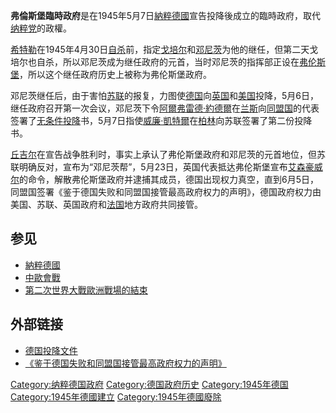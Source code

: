 {{Infobox government cabinet
| cabinet_name            = 弗伦斯堡政府<br>{{small|Flensburger Regierung}}
| jurisdiction            = 德国
| cabinet_number          = 第30届
| flag                    = 
| incumbent               = 1945年
| image                   = Ludwig Schwerin von Krosigk.jpg
| caption                 = 首席部长什未林·冯·科洛希克
| date_formed             = {{start date|1945|05|02|df=yes}}
| date_dissolved          = {{end date|1945|05|23|df=yes}}
| government_head         = [[魯茨·格拉夫·什未林·馮·科洛希克|魯茨·格拉夫·什未林·馮·科洛希克]]
| government_head_history =  
| deputy_government_head  = 
| state_head              = [[卡尔·邓尼茨|卡尔·邓尼茨]] 
| current_number          = 
| former_members_number   = 
| total_number            = 
| political_party         = 
| legislature_status      = 
| opposition_cabinet      = 
| opposition_party        = 
| opposition_leader       = 
| election                = 
| legislature_term        = 
| budget                  = 
| incoming_formation      = 
| outgoing_formation      = 
| previous                = [[希特勒內閣|希特勒內閣]]
| successor               = [[盟国管制理事会|盟国管制理事会]]<br/>（1945年6月5日起）
}}
'''弗倫斯堡臨時政府'''是在1945年5月7日[[納粹德國|納粹德國]]宣告投降後成立的臨時政府，取代[[纳粹党|纳粹党]]的政權。

[[阿道夫·希特勒|希特勒]]在1945年4月30日[[阿道夫·希特勒之死|自杀]]前，指定[[約瑟夫·戈培爾|戈培尔]]和[[卡尔·邓尼茨|邓尼茨]]为他的继任，但第二天戈培尔也自杀，所以邓尼茨成为继任政府的元首，当时邓尼茨的指挥部正设在[[弗伦斯堡|弗伦斯堡]]，所以这个继任政府历史上被称为弗伦斯堡政府。

邓尼茨继任后，由于害怕[[苏联|苏联]]的报复，力图使[[德国|德国]]向[[英国|英国]]和[[美国|美国]]投降，5月6日，继任政府召开第一次会议，邓尼茨下令[[阿爾弗雷德·約德爾|阿爾弗雷德·約德爾]]在[[兰斯_(法国城市)|兰斯]]向[[同盟國_(第二次世界大戰)|同盟国]]的代表签署了[[无条件投降|无条件投降]]书，5月7日指使[[威廉·凱特爾|威廉·凱特爾]]在[[柏林|柏林]]向苏联签署了第二份投降书。

[[温斯顿·丘吉尔|丘吉尔]]在宣告战争胜利时，事实上承认了弗伦斯堡政府和邓尼茨的元首地位，但苏联明确反对，宣布为“邓尼茨帮”，5月23日，英国代表抵达弗伦斯堡宣布[[德怀特·艾森豪威尔|艾森豪威尔]]的命令，解散弗伦斯堡政府并逮捕其成员，德国出现权力真空，直到6月5日，同盟国签署《鉴于德国失败和同盟国接管最高政府权力的声明》，德国政府权力由美国、苏联、英国政府和[[法国|法国]]地方政府共同接管。

== 参见 ==
{{Portal box|第二次世界大战|德国}}
* [[納粹德國|納粹德國]]
* [[中歐會戰|中歐會戰]]
* [[第二次世界大戰歐洲戰場的結束|第二次世界大戰歐洲戰場的結束]]

== 外部链接 ==
* [http://www.ibiblio.org/pha/policy/1945/450506a.html 德国投降文件] {{Wayback|url=http://www.ibiblio.org/pha/policy/1945/450506a.html |date=20210421040644 }}
* [http://avalon.law.yale.edu/wwii/ger01.asp 《鉴于德国失败和同盟国接管最高政府权力的声明》] {{Wayback|url=http://avalon.law.yale.edu/wwii/ger01.asp |date=20090914133240 }}

[[Category:纳粹德国政府|Category:纳粹德国政府]]
[[Category:德国政府历史|Category:德国政府历史]]
[[Category:1945年德国|Category:1945年德国]]
[[Category:1945年德國建立|Category:1945年德國建立]]
[[Category:1945年德國廢除|Category:1945年德國廢除]]